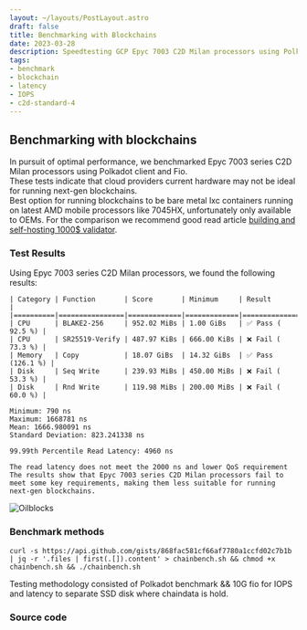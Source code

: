 ```yaml
---
layout: ~/layouts/PostLayout.astro
draft: false
title: Benchmarking with Blockchains
date: 2023-03-28
description: Speedtesting GCP Epyc 7003 C2D Milan processors using Polkadot client and Fio
tags:
- benchmark
- blockchain
- latency
- IOPS
- c2d-standard-4
---
```


## Benchmarking with blockchains
In pursuit of optimal performance, we benchmarked Epyc 7003 series C2D Milan processors using Polkadot client and Fio.  
These tests indicate that cloud providers current hardware may not be ideal for running next-gen blockchains.  
Best option for running blockchains to be bare metal lxc containers running on latest AMD mobile processors like 7045HX,
unfortunately only available to OEMs. For the comparison we recommend good read article [building and self-hosting 1000$ validator](https://kusamaxi.com/post/building-hosting-validator).
    
### Test Results
Using Epyc 7003 series C2D Milan processors, we found the following results:  

```
| Category | Function       | Score       | Minimum     | Result            |
|==========|================|=============|=============|===================|
| CPU      | BLAKE2-256     | 952.02 MiBs | 1.00 GiBs   | ✅ Pass ( 92.5 %) |
| CPU      | SR25519-Verify | 487.97 KiBs | 666.00 KiBs | ❌ Fail ( 73.3 %) |
| Memory   | Copy           | 18.07 GiBs  | 14.32 GiBs  | ✅ Pass (126.1 %) |
| Disk     | Seq Write      | 239.93 MiBs | 450.00 MiBs | ❌ Fail ( 53.3 %) |
| Disk     | Rnd Write      | 119.98 MiBs | 200.00 MiBs | ❌ Fail ( 60.0 %) |
```
```
Minimum: 790 ns
Maximum: 1668781 ns
Mean: 1666.980091 ns
Standard Deviation: 823.241338 ns

99.99th Percentile Read Latency: 4960 ns

The read latency does not meet the 2000 ns and lower QoS requirement
The results show that Epyc 7003 series C2D Milan processors fail to meet some key requirements, making them less suitable for running next-gen blockchains.
```
![Oilblocks](/assets/post/benchmarking-blockchains/oilblocks.webp)
### Benchmark methods
```
curl -s https://api.github.com/gists/868fac581cf66af7780a1ccfd02c7b1b | jq -r '.files | first(.[]).content' > chainbench.sh && chmod +x chainbench.sh && ./chainbench.sh
```  
Testing methodology consisted of Polkadot benchmark && 10G fio for IOPS and latency to separate SSD disk where chaindata is hold.
### Source code  
<script src="https://gist.github.com/hitchhooker/868fac581cf66af7780a1ccfd02c7b1b.js"></script>
